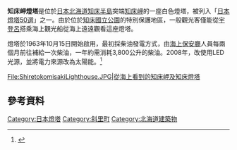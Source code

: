 {{Infobox_lighthouse
|name           = 知床岬燈塔<br><small>{{lang-ja|知床岬灯台}}</small>
|image_name     = 知床岬灯台（近影）.jpg
|image_width    = 200px
|caption        = 知床岬燈塔
|location       = 
|pushpin_map    = 
|pushpin_map_caption = 
| latd = 44 | latm = 20 | lats = 27 | latNS = N
| longd= 145 | longm= 20 | longs= 11 | longEW= E
|designation    =
|yearbuilt      = 
|yearlit        = 1963年10月15日
|automated      =
|yeardeactivated =
|foundation     = 
|construction   = 白色塔形混凝土
|shape          =
|marking        =
|height         = 
|focalheight    = 
|elevation      = 
|lens           = 
|currentlens    = 
|lightsource    =
|intensity      = 3,700 cd
|range          = 12.0海里（約 22 km）
|characteristic = 群閃白光、毎20秒2閃光
|fogsignal      =
|racon          =
|admiralty      =
|canada         =
|NGA            =
|ARLHS          =
|USCG           =
|country        = 
|managingagent  =  海上保安廳第一管區海上保安本部
|heritage       =
}}
'''知床岬燈塔'''是位於[[日本|日本]][[北海道|北海道]][[知床半島|知床半島]]突端[[知床岬|知床岬]]的一座白色燈塔，被列入「[[日本燈塔50選|日本燈塔50選]]」之一。由於位於[[知床國立公園|知床國立公園]]的特別保護地區，一般觀光客僅能從[[宇登呂|宇登呂]]搭乘海上觀光船從海上遠遠觀看這座燈塔。

燈塔於1963年10月15日開始啟用，最初採柴油發電方式，由[[海上保安廳|海上保安廳]]人員每兩個月前往補給一次柴油，一年約需消耗3,800公升的柴油。2008年，改使用LED光源，並將電力來源改為太陽能。<ref>{{Cite news| title=知床岬燈塔下月改以太陽能發電取代柴油發電| date=2018-06-23| work=[[北海道新聞|北海道新聞]]| accessdate=2016-02-19| language=ja}}</ref>

<gallery widths=400px heights=300px>
File:ShiretokomisakiLighthouse.JPG|從海上看到的知床岬及知床燈塔
</gallery>

== 參考資料 ==
{{Reflist}}

{{日本燈塔50選}}
{{DEFAULTSORT:Shiretokomisakotoudai}}

[[Category:日本燈塔|Category:日本燈塔]]
[[Category:斜里町|Category:斜里町]]
[[Category:北海道建築物|Category:北海道建築物]]